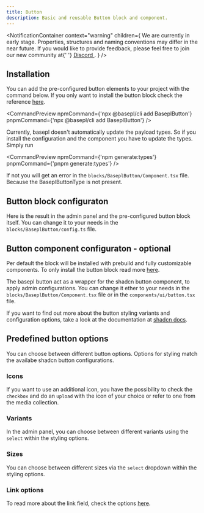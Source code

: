 ```yaml
---
title: Button
description: Basic and reusable Button block and component.
---
```


<NotificationContainer
  context="warning"
  children={
    <span>
      We are currently in early stage. Properties, structures and naming
      conventions may differ in the near future. If you would like to provide
      feedback, please feel free to join our new community at{' '}
      <a href="https://discord.gg/b99KZMW2" target="_blank">
        Discord
      </a>
      .
    </span>
  }
/>

## Installation

You can add the pre-configured button elements to your project with the command below. If you only want to install the button block check the reference [here](/docs/getting-started).

<CommandPreview
  npmCommand={'npx @basepl/cli add BaseplButton'}
  pnpmCommand={'npx @basepl/cli add BaseplButton'}
/>

Currently, basepl doesn't automatically update the payload types. So if you install the configuration and the component you have to update the types.
Simply run

<CommandPreview
  npmCommand={'npm generate:types'}
  pnpmCommand={'pnpm generate:types'}
/>

If not you will get an error in the `blocks/BaseplButton/Component.tsx` file. Because the BaseplButtonType is not present.

## Button block configuraton

Here is the result in the admin panel and the pre-configured button block itself.
You can change it to your needs in the `blocks/BaseplButton/config.ts` file.

<BlockPreview name="BaseplButton" imagePath="button-preview-dark.png" />

## Button component configuraton - optional

Per default the block will be installed with prebuild and fully customizable components. To only install the button block read more [here](/docs/getting-started).

The basepl button act as a wrapper for the shadcn button component, to apply admin configurations.
You can change it ether to your needs in the `blocks/BaseplButton/Component.tsx` file or in the `components/ui/button.tsx` file.

<ComponentPreview sampleName="button-default" componentName="BaseplButton" />

If you want to find out more about the button styling variants and configuration options, take a look at the documentation at [shadcn docs](https://ui.shadcn.com/docs/components/button).

## Predefined button options

You can choose between different button options. Options for styling match the availabe shadcn button configurations.

### Icons

If you want to use an additional icon, you have the possibility to check the `checkbox` and do an `upload` with the icon of your choice or refer to one from the media collection.

<Badges label="Add icon" text="true,false" />
<Badges label="Position" text="Start,End" />

### Variants

In the admin panel, you can choose between different variants using the `select` within the styling options.

<Badges
  label="Variants"
  text="Default,Secondary,Outline,Destructive,Ghost,Link"
/>

### Sizes

You can choose between different sizes via the `select` dropdown within the styling options.

<Badges label="Sizes" text="Default,Small,Medium,Large" />

### Link options

To read more about the link field, check the options [here](/docs/fields/link).
